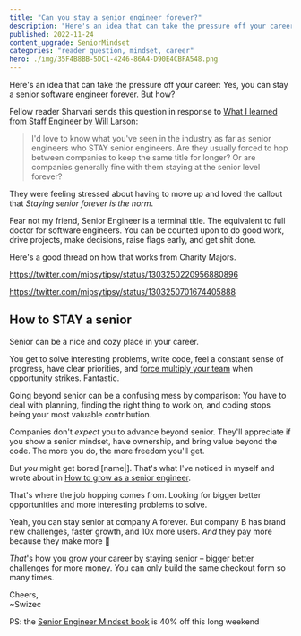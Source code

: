 ```yaml
---
title: "Can you stay a senior engineer forever?" 
description: "Here's an idea that can take the pressure off your career: Yes, you can stay a senior software engineer forever. But how?" 
published: 2022-11-24
content_upgrade: SeniorMindset
categories: "reader question, mindset, career"
hero: ./img/35F4B8BB-5DC1-4246-86A4-D90E4CBFA548.png
---
```


Here's an idea that can take the pressure off your career: Yes, you can stay a senior software engineer forever. But how?

Fellow reader Sharvari sends this question in response to [What I learned from Staff Engineer by Will Larson](https://swizec.com/blog/what-i-learned-from-staff-engineer-by-will-larson/):

> I'd love to know what you've seen in the industry as far as senior engineers who STAY senior engineers. Are they usually forced to hop between companies to keep the same title for longer? Or are companies generally fine with them staying at the senior level forever?

They were feeling stressed about having to move up and loved the callout that *Staying senior forever is the norm*.

Fear not my friend, Senior Engineer is a terminal title. The equivalent to full doctor for software engineers. You can be counted upon to do good work, drive projects, make decisions, raise flags early, and get shit done.

Here's a good thread on how that works from Charity Majors.

https://twitter.com/mipsytipsy/status/1303250220956880896

https://twitter.com/mipsytipsy/status/1303250701674405888

## How to STAY a senior

Senior can be a nice and cozy place in your career. 

You get to solve interesting problems, write code, feel a constant sense of progress, have clear priorities, and [force multiply your team](https://swizec.com/blog/the-role-of-a-senior-engineer/) when opportunity strikes. Fantastic.

Going beyond senior can be a confusing mess by comparison: You have to deal with planning, finding the right thing to work on, and coding stops being your most valuable contribution.

Companies don't *expect* you to advance beyond senior. They'll appreciate if you show a senior mindset, have ownership, and bring value beyond the code. The more you do, the more freedom you'll get.

But *you* might get bored [name|]. That's what I've noticed in myself and wrote about in [How to grow as a senior engineer](https://swizec.com/blog/how-to-grow-as-a-senior-engineer-or-why-i-got-a-new-job/).

That's where the job hopping comes from. Looking for bigger better opportunities and more interesting problems to solve.

Yeah, you can stay senior at company A forever. But company B has brand new challenges, faster growth, and 10x more users. *And* they pay more because they make more 🤩

*That*'s how you grow your career by staying senior – bigger better challenges for more money. You can only build the same checkout form so many times.

Cheers,</br>
~Swizec

PS: the [Senior Engineer Mindset book](https://swizec.gumroad.com/l/vixmi/bfcm2022) is 40% off this long weekend
